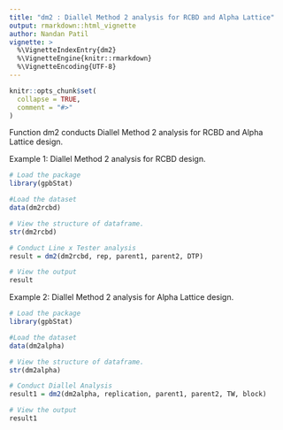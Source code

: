 ---
title: "dm2 : Diallel Method 2 analysis for RCBD and Alpha Lattice"
output: rmarkdown::html_vignette
author: Nandan Patil 
vignette: >
  %\VignetteIndexEntry{dm2}
  %\VignetteEngine{knitr::rmarkdown}
  %\VignetteEncoding{UTF-8}
---

```{r, include = FALSE}
knitr::opts_chunk$set(
  collapse = TRUE,
  comment = "#>"
)
```
Function dm2 conducts Diallel Method 2 analysis for RCBD and Alpha Lattice design. 

Example 1: Diallel Method 2 analysis for RCBD design. 
```{r setup}
# Load the package
library(gpbStat)

#Load the dataset
data(dm2rcbd)

# View the structure of dataframe. 
str(dm2rcbd)

# Conduct Line x Tester analysis
result = dm2(dm2rcbd, rep, parent1, parent2, DTP)

# View the output
result

```

Example 2: Diallel Method 2 analysis for Alpha Lattice design. 

```{r}
# Load the package
library(gpbStat)

#Load the dataset
data(dm2alpha)

# View the structure of dataframe. 
str(dm2alpha)

# Conduct Diallel Analysis
result1 = dm2(dm2alpha, replication, parent1, parent2, TW, block)

# View the output
result1
```
